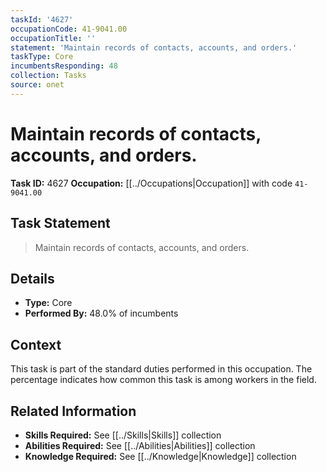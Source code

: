 ```yaml
---
taskId: '4627'
occupationCode: 41-9041.00
occupationTitle: ''
statement: 'Maintain records of contacts, accounts, and orders.'
taskType: Core
incumbentsResponding: 48
collection: Tasks
source: onet
---
```

# Maintain records of contacts, accounts, and orders.

**Task ID:** 4627
**Occupation:** [[../Occupations|Occupation]] with code `41-9041.00`

## Task Statement

> Maintain records of contacts, accounts, and orders.

## Details

- **Type:** Core
- **Performed By:** 48.0% of incumbents

## Context

This task is part of the standard duties performed in this occupation. The percentage indicates how common this task is among workers in the field.

## Related Information

- **Skills Required:** See [[../Skills|Skills]] collection
- **Abilities Required:** See [[../Abilities|Abilities]] collection
- **Knowledge Required:** See [[../Knowledge|Knowledge]] collection
